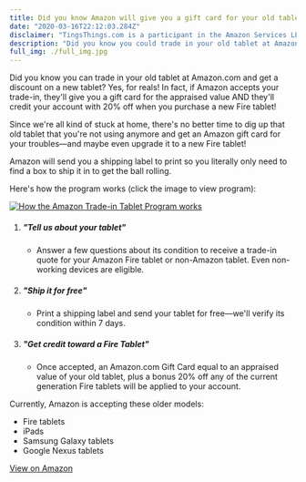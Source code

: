 ```yaml
---
title: Did you know Amazon will give you a gift card for your old tablet?
date: "2020-03-16T22:12:03.284Z"
disclaimer: "TingsThings.com is a participant in the Amazon Services LLC Associates Program, an affiliate advertising program designed to provide a means for sites to earn advertising fees by advertising and linking to Amazon.com."
description: "Did you know you could trade in your old tablet at Amazon.com?"
full_img: ./full_img.jpg
---
```


Did you know you can trade in your old tablet at Amazon.com and get a discount on a new tablet? Yes, for reals! In fact, if Amazon accepts your trade-in, they'll give you a gift card for the appraised value AND they'll credit your account with 20% off when you purchase a new Fire tablet!

Since we're all kind of stuck at home, there's no better time to dig up that old tablet that you're not using anymore and get an Amazon gift card for your troubles—and maybe even upgrade it to a new Fire tablet!

Amazon will send you a shipping label to print so you literally only need to find a box to ship it in to get the ball rolling.

Here's how the program works (click the image to view program):

[![How the Amazon Trade-in Tablet Program works](./how.png)](https://amzn.to/2TVNxAM)

1. ##### "Tell us about your tablet"
    * Answer a few questions about its condition to receive a trade-in quote for your Amazon Fire tablet or non-Amazon tablet. Even non-working devices are eligible.
1. ##### "Ship it for free"
    * Print a shipping label and send your tablet for free—we'll verify its condition within 7 days.
1. ##### "Get credit toward a Fire Tablet"
    * Once accepted, an Amazon.com Gift Card equal to an appraised value of your old tablet, plus a bonus 20% off any of the current generation Fire tablets will be applied to your account.

Currently, Amazon is accepting these older models: 
* Fire tablets
* iPads
* Samsung Galaxy tablets 
* Google Nexus tablets

<a href="https://amzn.to/2TVNxAM" class="btn btn-primary btn-block">View on Amazon</a>